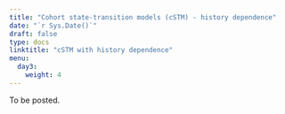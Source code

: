 ---
title: "Cohort state-transition models (cSTM) - history dependence"
date: "`r Sys.Date()`"
draft: false
type: docs
linktitle: "cSTM with history dependence"
menu:
  day3:
    weight: 4
---

To be posted.

<!-- ## R code demo & walkthrough - 3-state Markov model with state-residence time dependency (history dependence) -->

<!-- [Download demo code](../../../Course_Modularization/Markov models/Markov 3-state/Markov_3state_tunnels.Rmd) -->

<!-- ## Exercise - Markov Sick-Sicker model with state-residence time dependency (history dependence) -->

<!-- [Download exercise handout](../../../Course_Modularization/Markov models/Markov Sick-Sicker/exercise worksheets/markov_sick-sicker_tunnels_exercise.html) -->

<!-- [Download data](../../../Course_Modularization/Markov models/Markov Sick-Sicker/solutions/HMD_USA_Mx_2015.csv) -->

<!-- [Download excercise template](../../../Course_Modularization/Markov models/Markov Sick-Sicker/templates/markov_sick-sicker_tunnels_template.Rmd) -->

<!-- [Download excercise solutions](../../../Course_Modularization/Markov models/Markov Sick-Sicker/solutions/markov_sick-sicker_tunnels_solutions.Rmd) -->

